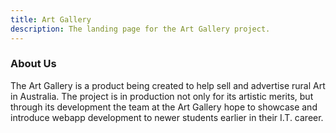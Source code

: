 ```yaml
---
title: Art Gallery
description: The landing page for the Art Gallery project.
---
```



<Card
    title="Welcome to the Art Gallery"
    icon="bars"
/>

<CardGrid>
    <LinkCard
        title="GitHub"
        href="https://github.com/thoth-tech/art-gallery"
    />
    <LinkCard
        title="Documentation"
        href="https://github.com/thoth-tech/documentation/tree/main/docs/ArtGallery"
    />
</CardGrid>

### About Us

The Art Gallery is a product being created to help sell and advertise rural Art in Australia. The project is in production not only for its artistic merits, but through its development the team at the Art Gallery hope to showcase and introduce webapp development to newer students earlier in their I.T. career.
